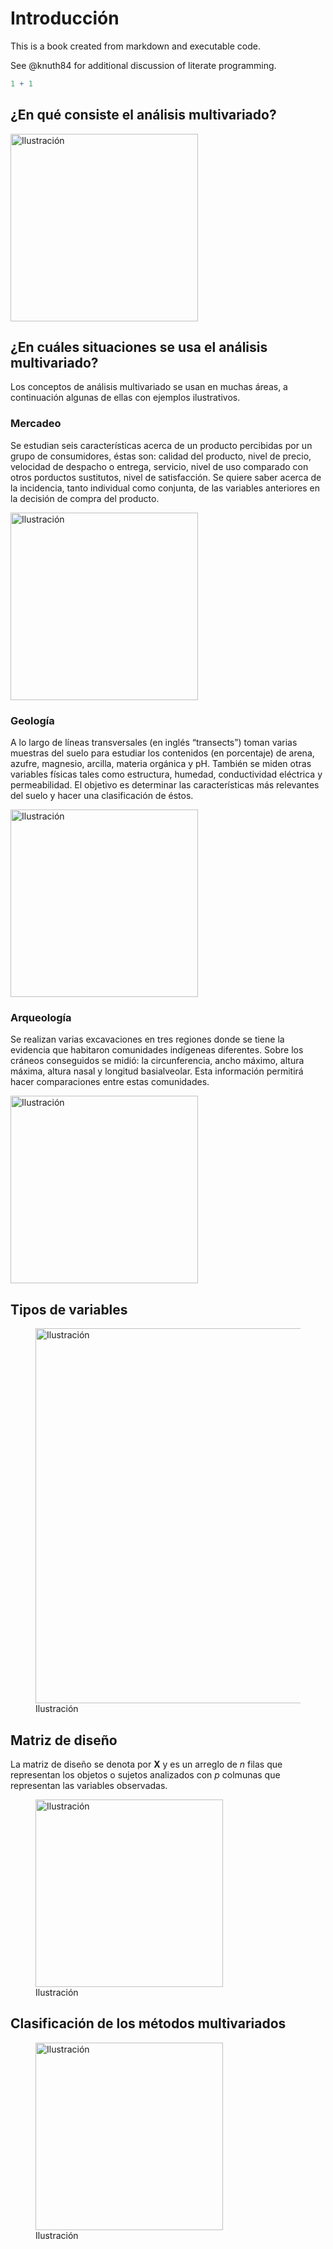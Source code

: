 # Introducción

This is a book created from markdown and executable code.

See @knuth84 for additional discussion of literate programming.

```r
1 + 1
```


## ¿En qué consiste el análisis multivariado?

[![Ilustración](my_figs/persona_pensando.jpg){width=300}](https://www.freepik.es/vectores)

## ¿En cuáles situaciones se usa el análisis multivariado?

Los conceptos de análisis multivariado se usan en muchas áreas, a continuación algunas de ellas con ejemplos ilustrativos.

### Mercadeo
Se estudian seis características acerca de un producto percibidas por un grupo de consumidores, éstas son: calidad del producto, nivel de precio, velocidad de despacho o entrega, servicio, nivel de uso comparado con otros porductos sustitutos, nivel de satisfacción. Se quiere saber acerca de la incidencia, tanto individual como conjunta, de las variables anteriores en la decisión de compra del producto.

[![Ilustración](my_figs/personas_comprando.jpg){width=300}](https://www.freepik.es/vectores)

### Geología
A lo largo de líneas transversales (en inglés “transects”) toman varias muestras del suelo para estudiar los contenidos (en porcentaje) de arena, azufre, magnesio, arcilla, materia orgánica y pH. También se miden otras variables físicas tales como estructura, humedad, conductividad eléctrica y permeabilidad. El objetivo es determinar las características más relevantes del suelo y hacer una clasificación de éstos.

[![Ilustración](my_figs/capas_suelo.jpg){width=300}](https://www.freepik.es/vectores)

### Arqueología
Se realizan varias excavaciones en tres regiones donde se tiene la evidencia que habitaron comunidades indígeneas diferentes. Sobre los cráneos conseguidos se midió: la circunferencia, ancho máximo, altura máxima, altura nasal y longitud basialveolar. Esta información permitirá hacer comparaciones entre estas comunidades.

[![Ilustración](my_figs/arqueologia.png){width=300}](https://www.freepik.es/vectores)

## Tipos de variables

![Ilustración](my_figs/tipos_variables.png){width=600}

## Matriz de diseño 
La matriz de diseño se denota por $\boldsymbol{X}$ y es un arreglo de $n$ filas que representan los objetos o sujetos analizados con $p$ colmunas que representan las variables observadas.

![Ilustración](my_figs/matriz_X.png){width=300}


## Clasificación de los métodos multivariados


![Ilustración](my_figs/metodos_multi.png){width=300}


